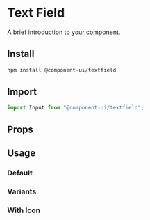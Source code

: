 
<Meta of={TextfieldStories} />

# Text Field

A brief introduction to your component.

## Install

```sh
npm install @component-ui/textfield
```

## Import

```js
import Input from "@component-ui/textfield";
```

## Props

<ArgTypes of={Textfield}/>

## Usage

### Default

<Canvas of={TextfieldStories.Default} />

### Variants

<Canvas of={TextfieldStories.Variants} />

### With Icon

<Canvas of={TextfieldStories.WithIcon} />